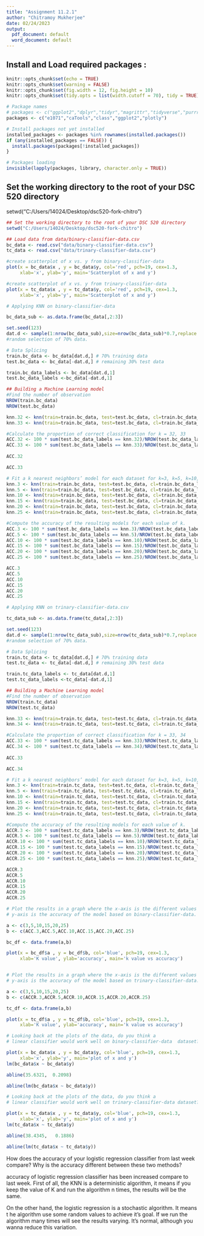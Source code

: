 ---
title: "Assignment 11.2.1"
author: "Chitramoy Mukherjee"
date: 02/24/2023
output:
  pdf_document: default
  word_document: default
---

## Install and Load required packages :
```{r }
knitr::opts_chunk$set(echo = TRUE)
knitr::opts_chunk$set(warning = FALSE)
knitr::opts_chunk$set(fig.width = 12, fig.height = 10)
knitr::opts_chunk$set(tidy.opts = list(width.cutoff = 70), tidy = TRUE)

# Package names
# packages <- c("ggplot2","dplyr","tidyr","magrittr","tidyverse","purrr")
packages <- c("e1071","caTools","class","ggplot2","plotly")

# Install packages not yet installed
installed_packages <- packages %in% rownames(installed.packages())
if (any(installed_packages == FALSE)) {
  install.packages(packages[!installed_packages])
}

# Packages loading
invisible(lapply(packages, library, character.only = TRUE))

```
## Set the working directory to the root of your DSC 520 directory
setwd("C:/Users/14024/Desktop/dsc520-fork-chitro") 

``` {r}

## Set the working directory to the root of your DSC 520 directory
setwd("C:/Users/14024/Desktop/dsc520-fork-chitro") 

## Load data from data/binary-classifier-data.csv
bc_data <- read.csv("data/binary-classifier-data.csv")
tc_data <- read.csv("data/trinary-classifier-data.csv")

#create scatterplot of x vs. y from binary-classifier-data
plot(x = bc_data$x , y = bc_data$y, col='red', pch=19, cex=1.3,
     xlab='x', ylab='y', main='Scatterplot of x and y')

#create scatterplot of x vs. y from trinary-classifier-data
plot(x = tc_data$x , y = tc_data$y, col='red', pch=19, cex=1.3,
     xlab='x', ylab='y', main='Scatterplot of x and y')

# Applying KNN on binary-classifier-data 

bc_data_sub <- as.data.frame(bc_data[,2:3])

set.seed(123)
dat.d <- sample(1:nrow(bc_data_sub),size=nrow(bc_data_sub)*0.7,replace = FALSE) 
#random selection of 70% data.

# Data Splicing
train.bc_data <- bc_data[dat.d,] # 70% training data
test.bc_data <- bc_data[-dat.d,] # remaining 30% test data

train.bc_data_labels <- bc_data[dat.d,1]
test.bc_data_labels <-bc_data[-dat.d,1]

## Building a Machine Learning model
#Find the number of observation
NROW(train.bc_data) 
NROW(test.bc_data)

knn.32 <- knn(train=train.bc_data, test=test.bc_data, cl=train.bc_data_labels, k=32)
knn.33 <- knn(train=train.bc_data, test=test.bc_data, cl=train.bc_data_labels, k=33)

#Calculate the proportion of correct classification for k = 32, 33
ACC.32 <- 100 * sum(test.bc_data_labels == knn.32)/NROW(test.bc_data_labels)
ACC.33 <- 100 * sum(test.bc_data_labels == knn.33)/NROW(test.bc_data_labels)
 
ACC.32

ACC.33

# Fit a k nearest neighbors’ model for each dataset for k=3, k=5, k=10, k=15, k=20, and k=25
knn.3 <- knn(train=train.bc_data, test=test.bc_data, cl=train.bc_data_labels, k=3)
knn.5 <- knn(train=train.bc_data, test=test.bc_data, cl=train.bc_data_labels, k=5)
knn.10 <- knn(train=train.bc_data, test=test.bc_data, cl=train.bc_data_labels, k=10)
knn.15 <- knn(train=train.bc_data, test=test.bc_data, cl=train.bc_data_labels, k=15)
knn.20 <- knn(train=train.bc_data, test=test.bc_data, cl=train.bc_data_labels, k=20)
knn.25 <- knn(train=train.bc_data, test=test.bc_data, cl=train.bc_data_labels, k=25)

#Compute the accuracy of the resulting models for each value of k.
ACC.3 <- 100 * sum(test.bc_data_labels == knn.3)/NROW(test.bc_data_labels)
ACC.5 <- 100 * sum(test.bc_data_labels == knn.5)/NROW(test.bc_data_labels)
ACC.10 <- 100 * sum(test.bc_data_labels == knn.10)/NROW(test.bc_data_labels)
ACC.15 <- 100 * sum(test.bc_data_labels == knn.15)/NROW(test.bc_data_labels)
ACC.20 <- 100 * sum(test.bc_data_labels == knn.20)/NROW(test.bc_data_labels)
ACC.25 <- 100 * sum(test.bc_data_labels == knn.25)/NROW(test.bc_data_labels)

ACC.3
ACC.5
ACC.10
ACC.15
ACC.20
ACC.25

# Applying KNN on trinary-classifier-data.csv 

tc_data_sub <- as.data.frame(tc_data[,2:3])

set.seed(123)
dat.d <- sample(1:nrow(tc_data_sub),size=nrow(tc_data_sub)*0.7,replace = FALSE) 
#random selection of 70% data.

# Data Splicing
train.tc_data <- tc_data[dat.d,] # 70% training data
test.tc_data <- tc_data[-dat.d,] # remaining 30% test data

train.tc_data_labels <- tc_data[dat.d,1]
test.tc_data_labels <-tc_data[-dat.d,1]

## Building a Machine Learning model
#Find the number of observation
NROW(train.tc_data) 
NROW(test.tc_data)

knn.33 <- knn(train=train.tc_data, test=test.tc_data, cl=train.tc_data_labels, k=33)
knn.34 <- knn(train=train.tc_data, test=test.tc_data, cl=train.tc_data_labels, k=34)

#Calculate the proportion of correct classification for k = 33, 34
ACC.33 <- 100 * sum(test.tc_data_labels == knn.33)/NROW(test.tc_data_labels)
ACC.34 <- 100 * sum(test.tc_data_labels == knn.34)/NROW(test.tc_data_labels)
 
ACC.33

ACC.34

# Fit a k nearest neighbors’ model for each dataset for k=3, k=5, k=10, k=15, k=20, and k=25
knn.3 <- knn(train=train.tc_data, test=test.tc_data, cl=train.tc_data_labels, k=3)
knn.5 <- knn(train=train.tc_data, test=test.tc_data, cl=train.tc_data_labels, k=5)
knn.10 <- knn(train=train.tc_data, test=test.tc_data, cl=train.tc_data_labels, k=10)
knn.15 <- knn(train=train.tc_data, test=test.tc_data, cl=train.tc_data_labels, k=15)
knn.20 <- knn(train=train.tc_data, test=test.tc_data, cl=train.tc_data_labels, k=20)
knn.25 <- knn(train=train.tc_data, test=test.tc_data, cl=train.tc_data_labels, k=25)

#Compute the accuracy of the resulting models for each value of k.
ACCR.3 <- 100 * sum(test.tc_data_labels == knn.3)/NROW(test.tc_data_labels)
ACCR.5 <- 100 * sum(test.tc_data_labels == knn.5)/NROW(test.tc_data_labels)
ACCR.10 <- 100 * sum(test.tc_data_labels == knn.10)/NROW(test.tc_data_labels)
ACCR.15 <- 100 * sum(test.tc_data_labels == knn.15)/NROW(test.tc_data_labels)
ACCR.20 <- 100 * sum(test.tc_data_labels == knn.20)/NROW(test.tc_data_labels)
ACCR.25 <- 100 * sum(test.tc_data_labels == knn.25)/NROW(test.tc_data_labels)

ACCR.3
ACCR.5
ACCR.10
ACCR.15
ACCR.20
ACCR.25

# Plot the results in a graph where the x-axis is the different values of k and the
# y-axis is the accuracy of the model based on binary-classifier-data.

a <- c(3,5,10,15,20,25)
b <- c(ACC.3,ACC.5,ACC.10,ACC.15,ACC.20,ACC.25)

bc_df <- data.frame(a,b)

plot(x = bc_df$a , y = bc_df$b, col='blue', pch=19, cex=1.3,
     xlab='K value', ylab='accuracy', main='k value vs accuracy')


# Plot the results in a graph where the x-axis is the different values of k and the
# y-axis is the accuracy of the model based on trinary-classifier-data. 

a <- c(3,5,10,15,20,25)
b <- c(ACCR.3,ACCR.5,ACCR.10,ACCR.15,ACCR.20,ACCR.25)

tc_df <- data.frame(a,b)

plot(x = tc_df$a , y = tc_df$b, col='blue', pch=19, cex=1.3,
     xlab='K value', ylab='accuracy', main='k value vs accuracy')

# Looking back at the plots of the data, do you think a 
# linear classifier would work well on binary-classifier-data  dataset?

plot(x = bc_data$x , y = bc_data$y, col='blue', pch=19, cex=1.3,
     xlab='x', ylab='y', main='plot of x and y')
lm(bc_data$x ~ bc_data$y)

abline(35.6321,  0.2098)

abline(lm(bc_data$x ~ bc_data$y))

# Looking back at the plots of the data, do you think a 
# linear classifier would work well on trinary-classifier-data dataset?

plot(x = tc_data$x , y = tc_data$y, col='blue', pch=19, cex=1.3,
     xlab='x', ylab='y', main='plot of x and y')
lm(tc_data$x ~ tc_data$y)

abline(38.4345,   0.1886)

abline(lm(tc_data$x ~ tc_data$y))
```

How does the accuracy of your logistic regression classifier from last 
week compare?  Why is the accuracy different between these two methods?

 accuracy of logistic regression classifier has been increased compare to last week.
 First of all, the KNN is a deterministic algorithm, it means if you keep the value 
 of K and run the algorithm n times, the results will be the same.

 On the other hand, the logistic regression is a stochastic algorithm. It means t
 he algorithm use some random  values to achieve it's goal. If we run the algorithm 
 many times will see the results varying. It's  normal, although you wanna 
 reduce this variation.

